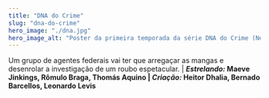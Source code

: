 ```yaml
---
title: "DNA do Crime"
slug: "dna-do-crime"
hero_image: "./dna.jpg"
hero_image_alt: "Poster da primeira temporada da série DNA do Crime (Netflix)"
---
```


Um grupo de agentes federais vai ter que arregaçar as mangas e desenrolar a investigação de um roubo espetacular. | __*Estrelando:* Maeve Jinkings, Rômulo Braga, Thomás Aquino | *Criação:* Heitor Dhalia, Bernado Barcellos, Leonardo Levis__